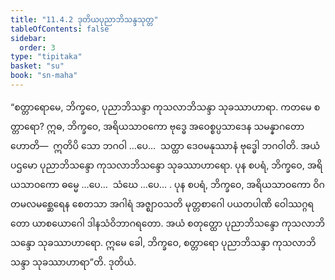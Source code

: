 ```yaml
---
title: "11.4.2 ဒုတိယပုညာဘိသန္ဒသုတ္တ"
tableOfContents: false
sidebar:
  order: 3
type: "tipitaka"
basket: "su"
book: "sn-maha"
---
```



<DynamicBreadcrumb />

<Division number="1028" book="sn-maha">

<Paragraph number="2001" book="sn-maha">
“စတ္တာရောမေ, ဘိက္ခဝေ, ပုညာဘိသန္ဒာ ကုသလာဘိသန္ဒာ သုခဿာဟာရာ. ကတမေ စတ္တာရော? ဣဓ, ဘိက္ခဝေ, အရိယသာဝကော ဗုဒ္ဓေ အဝေစ္စပ္ပသာဒေန သမန္နာဂတော ဟောတိ—  ဣတိပိ သော ဘဂဝါ …ပေ…  သတ္ထာ ဒေဝမနုဿာနံ ဗုဒ္ဓေါ ဘဂဝါတိ. အယံ ပဌမော ပုညာဘိသန္ဒော ကုသလာဘိသန္ဒော သုခဿာဟာရော.
</Paragraph>

<Paragraph number="2002" book="sn-maha">
ပုန စပရံ, ဘိက္ခဝေ, အရိယသာဝကော ဓမ္မေ …ပေ…  သံဃေ …ပေ… .
</Paragraph>

<Paragraph number="2003" book="sn-maha">
ပုန စပရံ, ဘိက္ခဝေ, အရိယသာဝကော ဝိဂတမလမစ္ဆေရေန စေတသာ အဂါရံ အဇ္ဈာဝသတိ မုတ္တစာဂေါ ပယတပါဏိ ဝေါဿဂ္ဂရတော ယာစယောဂေါ ဒါနသံဝိဘာဂရတော. အယံ စတုတ္ထော ပုညာဘိသန္ဒော ကုသလာဘိသန္ဒော သုခဿာဟာရော. ဣမေ ခေါ, ဘိက္ခဝေ, စတ္တာရော ပုညာဘိသန္ဒာ ကုသလာဘိသန္ဒာ သုခဿာဟာရာ”တိ.

</Paragraph>
</Division>

<Paragraph number="2004" type="center" book="sn-maha">
ဒုတိယံ.
</Paragraph>